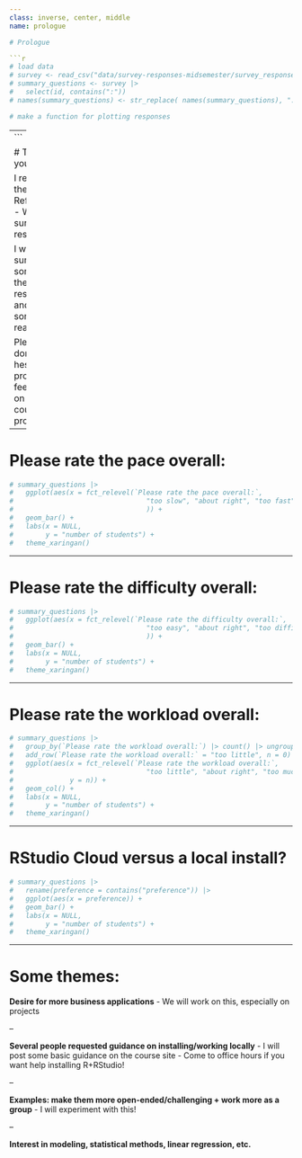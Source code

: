 ```yaml
---
class: inverse, center, middle
name: prologue

# Prologue

```r
# load data
# survey <- read_csv("data/survey-responses-midsemester/survey_responses.csv")
# summary_questions <- survey |>
#   select(id, contains(":"))
# names(summary_questions) <- str_replace( names(summary_questions), ".*: ", "")

# make a function for plotting responses
```

---
```


# Thank you!

I read all the Reflection - Week 6 survey responses

I will briefly summarize some of the responses and share some reactions

Please don't hesitate to provide feedback on how the course progresses!

---

# Please rate the pace overall:

```r
# summary_questions |>
#   ggplot(aes(x = fct_relevel(`Please rate the pace overall:`,
#                                 "too slow", "about right", "too fast")
#                                 )) +
#   geom_bar() +
#   labs(x = NULL,
#        y = "number of students") +
#   theme_xaringan()
```


---

# Please rate the difficulty overall:

```r
# summary_questions |>
#   ggplot(aes(x = fct_relevel(`Please rate the difficulty overall:`,
#                                 "too easy", "about right", "too difficult")
#                                 )) +
#   geom_bar() +
#   labs(x = NULL,
#        y = "number of students") +
#   theme_xaringan()
```


---

# Please rate the workload overall:

```r
# summary_questions |>
#   group_by(`Please rate the workload overall:`) |> count() |> ungroup() |>
#   add_row(`Please rate the workload overall:` = "too little", n = 0) |>
#   ggplot(aes(x = fct_relevel(`Please rate the workload overall:`,
#                                 "too little", "about right", "too much"),
#              y = n)) +
#   geom_col() +
#   labs(x = NULL,
#        y = "number of students") +
#   theme_xaringan()
```


---

# RStudio Cloud versus a local install?

```r
# summary_questions |>
#   rename(preference = contains("preference")) |>
#   ggplot(aes(x = preference)) +
#   geom_bar() +
#   labs(x = NULL,
#        y = "number of students") +
#   theme_xaringan()
```


---

# Some themes:

**Desire for more business applications**
- We will work on this, especially on projects

--

**Several people requested guidance on installing/working locally**
- I will post some basic guidance on the course site
- Come to office hours if you want help installing R+RStudio!

--

**Examples: make them more open-ended/challenging + work more as a group**
- I will experiment with this!

--

**Interest in modeling, statistical methods, linear regression, etc.**

